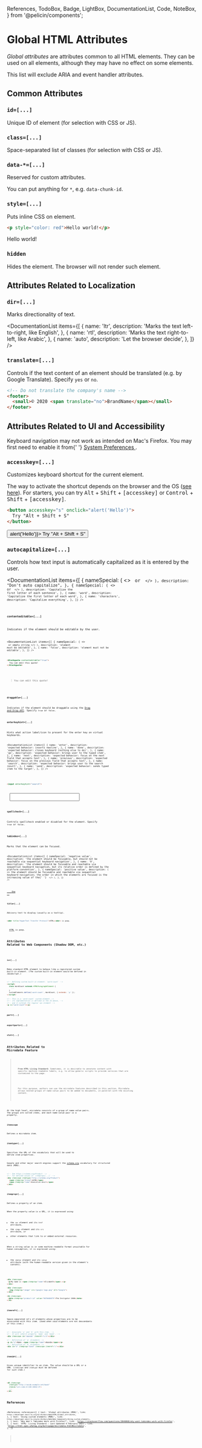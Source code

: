   References,
  TodoBox,
  Badge,
  LightBox,
  DocumentationList,
  Code,
  NoteBox,
} from '@pelicin/components';

<MetadataConfigurer title="Global HTML Attributes" dateCreated="2021-01-26" />

# Global HTML Attributes

<dfn>Global attributes</dfn> are attributes common to all HTML elements. They can be used on all elements,
although they may have no effect on some elements.

This list will exclude ARIA and event handler attributes.

## Common Attributes

### `id=[...]`

Unique ID of element (for selection with CSS or JS).

### `class=[...]`

Space-separated list of classes (for selection with CSS or JS).

### `data-*=[...]`

Reserved for custom attributes.

You can put anything for `*`, e.g. `data-chunk-id`.

### `style=[...]`

Puts inline CSS on element.

```html
<p style="color: red">Hello world!</p>
```

<LightBox label="preview">
  <p style={{ color: 'red' }}>Hello world!</p>
</LightBox>

### `hidden`

Hides the element. The browser will not render such element.

## Attributes Related to Localization

### `dir=[...]`

Marks directionality of text.

<DocumentationList
  items={[
    {
      name: 'ltr',
      description: 'Marks the text left-to-right, like English',
    },
    {
      name: 'rtl',
      description: 'Marks the text right-to-left, like Arabic',
    },
    {
      name: 'auto',
      description: 'Let the browser decide',
    },
  ]}
/>

### `translate=[...]`

Controls if the text content of an element should be translated (e.g. by Google Translate). Specify `yes` or `no`.

```html
<!-- Do not translate the company's name -->
<footer>
  <small>© 2020 <span translate="no">BrandName</span></small>
</footer>
```

## Attributes Related to UI and Accessibility

<NoteBox type="warning">
  Keyboard navigation may not work as intended on Mac's Firefox. You may first need to enable it
  from{' '}
  <a href="https://stackoverflow.com/questions/3846868/why-wont-tabindex-work-with-firefox">
    System Preferences
  </a>
  .
</NoteBox>

### `accesskey=[...]`

Customizes keyboard shortcut for the current element.

The way to activate the shortcut depends on the browser and the OS ([see here](https://developer.mozilla.org/en-US/docs/Web/HTML/Global_attributes/accesskey)).
For starters, you can try <kbd>Alt</kbd> + <kbd>Shift</kbd> + <kbd>[accesskey]</kbd> or <kbd>Control</kbd> + <kbd>Shift</kbd> + <kbd>[accesskey]</kbd>.

```html
<button accesskey="s" onclick="alert('Hello')">
  Try "Alt + Shift + S"
</button>
```

<LightBox label="Preview">
  <button accesskey="s" onClick={() => alert('Hello')}>
    Try "Alt + Shift + S"
  </button>
</LightBox>

### `autocapitalize=[...]`

Controls how text input is automatically capitalized as it is entered by the user.

<DocumentationList
  items={[
    {
      nameSpecial: (
        <>
          <Code str="off" /> or <Code str="none" />
        </>
      ),
      description: "Don't auto capitalize",
    },
    {
      nameSpecial: (
        <>
          <Code str="on" /> or <Code str="sentences" />
        </>
      ),
      description: 'Capitalize the first letter of each sentence',
    },
    {
      name: 'word',
      description: 'Capitalize the first letter of each word',
    },
    {
      name: 'characters',
      description: 'Capitalize everything',
    },
  ]}
/>

### `contenteditable=[...]`

Indicates if the element should be editable by the user.

<DocumentationList
  items={[
    {
      nameSpecial: (
        <>
          <Code str="true" /> or empty string
        </>
      ),
      description: 'element must be editable',
    },
    {
      name: 'false',
      description: 'element must not be editable',
    },
  ]}
/>

```html
<blockquote contenteditable="true">
  You can edit this quote!
</blockquote>
```

<LightBox label="Preview">
  <blockquote contenteditable="true">You can edit this quote!</blockquote>
</LightBox>

### `draggable=[...]`

Indicates if the element should be draggable using the [Drag and Drop API](https://developer.mozilla.org/en-US/docs/Web/API/HTML_Drag_and_Drop_API). Specify `true` or `false`.

### `enterkeyhint=[...]`

Hints what action label/icon to present for the enter key on virtual keyboards.

<DocumentationList
  items={[
    {
      name: 'enter',
      description: 'expected behavior: inserts newline',
    },
    {
      name: 'done',
      description: 'expected behavior: closes keyboard (nothing else to do)',
    },
    {
      name: 'go',
      description: 'expected behavior: brings user to the typed item',
    },
    {
      name: 'next',
      description: 'expected behavior: focus on the next field that accepts text',
    },
    {
      name: 'previous',
      description: 'expected behavior: focus on the previous field that accepts text',
    },
    {
      name: 'search',
      description: 'expected behavior: brings user to the search result',
    },
    {
      name: 'send',
      description: 'expected behavior: sends typed item to the target',
    },
  ]}
/>

<!-- prettier-ignore -->
```html
<input enterkeyhint="search">
```

<LightBox label="Preview">
  <input enterkeyhint="go" />
</LightBox>

### `spellcheck=[...]`

Controls spellcheck enabled or disabled for the element. Specify `true` or `false`.

### `tabindex=[...]`

Marks that the element can be focused.

<DocumentationList
  items={[
    {
      nameSpecial: 'negative value',
      description:
        'the element should be focusable, but should not be reachable via sequential keyboard navigation',
    },
    {
      name: '0',
      description:
        'the element should be focusable and reachable via sequential keyboard navigation, but its relative order is defined by the platform convention',
    },
    {
      nameSpecial: 'positive value',
      description: (
        <>
          the element should be focusable and reachable via sequential keyboard navigation; the
          order in which the elements are focused is the increasing value of the{' '}
          <Code str="tabindex" />
        </>
      ),
    },
  ]}
/>

<LightBox label="preview">
  <a href="#ONE" tabIndex="1">
    One
  </a>
</LightBox>

### `title=[...]`

Advisory text to display (usually as a tooltip).

```html
<abbr title="HyperText Transfer Protocol">HTML</abbr> is poop.
```

<LightBox label="preview">
  <abbr title="HyperText Transfer Protocol">HTML</abbr> is poop.
</LightBox>

## Attributes Related to Web Components (Shadow DOM, etc.)

<TodoBox />

### `is=[...]`

Make standard HTML element to behave like a registered <dfn>custom built-in element</dfn>. (The custom built-in element would be defined in JavaScript.)

```html
<!-- Defining custom built-in element: `word-count` -->
<script>
  class WordCount extends HTMLParagraphElement {
    ...
  }
  customElements.define('word-count', WordCount, { extends: 'p' });
</script>

<!-- This is a `word-count` custom element -->
<!-- its implementation is defined in the JS above, -->
<!-- and it extends the regular <p> element -->
<p is="word-count"></p>
```

### `part=[...]`

### `exportparts=[...]`

### `slot=[...]`

## Attributes Related to Microdata Feature

<blockquote>
  <p>
    <strong>From HTML Living Standard:</strong> Sometimes, it is desirable to annotate content with
    specific machine-readable labels, e.g. to allow generic scripts to provide services that are
    customized to the page.
  </p>
  <p>
    For this purpose, authors can use the microdata features described in this section. Microdata
    allows nested groups of name-value pairs to be added to documents, in parallel with the existing
    content.
  </p>
</blockquote>

At the high level, microdata consists of a group of name-value pairs. The groups are called <dfn>items</dfn>, and each name-value pair is a <dfn>property</dfn>.

### `itemscope`

Defines a microdata item.

### `itemtype=[...]`

Specifies the URL of the <dfn>vocabulary</dfn> that will be used to define item properties.

Google and other major search engines support the [schema.org](https://schema.org/Thing) vocabulary for structured data (MDN).

```html
<!-- See https://schema.org/Product -->
<!-- for defined values of `itemprop=[...]` -->
<div itemscope itemtype="http://schema.org/Product">
  <span itemprop="brand">ACME</span>
  <span itemprop="name">Executive Anvil</span>
</div>
```

### `itemprop=[...]`

Defines a property of an item.

When the property value is a URL, it is expressed using:

- the `<a>` element and its `href` attribute,
- the `<img>` element and its `src` attribute, or
- other elements that link to or embed external resources.

When a string value is in some machine-readable format unsuitable for human consumption, it is expressed using:

- the `<data>` element and its `value` attribute (with the human-readable version given in the element's content).

<!-- prettier-ignore -->
```html
<div itemscope>
 <p>My name is <span itemprop="name">Elizabeth</span>.</p>
</div>

<div itemscope>
  <img itemprop="image" src="google-logo.png" alt="Google">
</div>

<h1 itemscope>
 <data itemprop="product-id" value="9678AOU879">The Instigator 2000</data>
</h1>
```

### `itemref=[...]`

Space-separated id's of elements whose properties are to be associated with this item. (Used when said elements are not descendants of this item.)

```html
<!-- Associate 'a' and 'b' with this item. -->
<!-- It will inherit property `name` and `band`. -->
<div itemscope id="amanda" itemref="a b"></div>

<!-- Definition of 'a' elsewhere -->
<p id="a">Name: <span itemprop="name">Amanda</span></p>
<!-- Definition of 'b' elsewhere -->
<div id="b" itemprop="band" itemscope itemref="c"></div>
```

### `itemid=[...]`

Gives unique identifier to an item. The value should be a URL or a URN. (`itemscope` and `itemtype` must be defined for such item.)

<!-- prettier-ignore -->
```html
<dl itemscope
  itemtype="http://vocab.example.net/book"
  itemid="urn:isbn:0-330-34032-8">
  ...
</dl>
```

## References

<References
  references={[
    {
      text: 'Global attributes (MDN)',
      link: `https://developer.mozilla.org/en-US/docs/Web/HTML/Global_attributes`,
    },
    {
      text: 'Using custom elements (MDN)',
      link: `https://developer.mozilla.org/en-US/docs/Web/Web_Components/Using_custom_elements`,
    },
    {
      text: "Why Won't Tabindex Work with Firefox?",
      link: 'https://stackoverflow.com/questions/3846868/why-wont-tabindex-work-with-firefox',
    },
    {
      text: 'HTML: Living Standard — Last Updated 4 February 2021',
      link: 'https://html.spec.whatwg.org/multipage/microdata.html#microdata',
    },
  ]}
></References>

